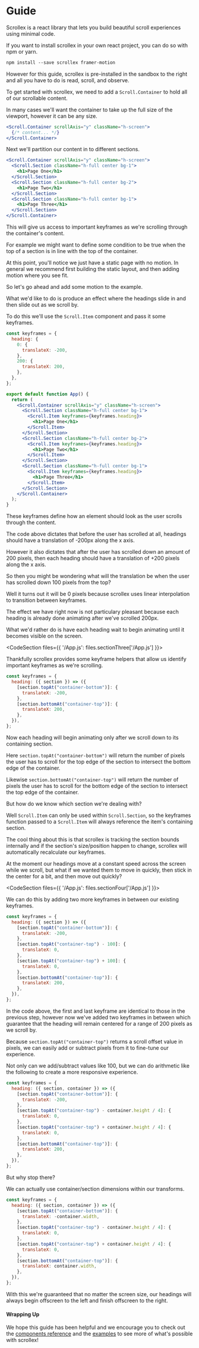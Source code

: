 
<CodeSectionProvider>
<CodeSection files={files.base}>

# Guide

Scrollex is a react library that lets you build beautiful scroll experiences using minimal code.

If you want to install scrollex in your own react project, you can do so with npm or yarn.

```html
npm install --save scrollex framer-motion
```

However for this guide, scrollex is pre-installed in the sandbox to the right and all you have to do is read, scroll, and observe.

</CodeSection>
<CodeSection files={{ '/App.js': files.sectionZero['/App.js'] }}>

To get started with scrollex, we need to add a `Scroll.Container` to hold all of our scrollable content.

In many cases we'll want the container to take up the full size of the viewport, however it can be any size.

```jsx
<Scroll.Container scrollAxis="y" className="h-screen">
  {/* content... */}
</Scroll.Container>
```

</CodeSection>
<CodeSection files={{ '/App.js': files.sectionOne['/App.js'] }}>

Next we'll partition our content in to different sections.

```jsx
<Scroll.Container scrollAxis="y" className="h-screen">
  <Scroll.Section className="h-full center bg-1">
    <h1>Page One</h1>
  </Scroll.Section>
  <Scroll.Section className="h-full center bg-2">
    <h1>Page Two</h1>
  </Scroll.Section>
  <Scroll.Section className="h-full center bg-1">
    <h1>Page Three</h1>
  </Scroll.Section>
</Scroll.Container>
```

This will give us access to important keyframes as we're scrolling through the container's content.

For example we might want to define some condition to be true when the top of a section is in line with the top of the container.

At this point, you'll notice we just have a static page with no motion. In general we recommend first building the static layout, and then adding motion where you see fit.

So let's go ahead and add some motion to the example.

</CodeSection>
<CodeSection files={{ '/App.js': files.sectionTwo['/App.js'] }}>

What we'd like to do is produce an effect where the headings slide in and then slide out as we scroll by.

To do this we'll use the `Scroll.Item` component and pass it some keyframes.

```jsx
const keyframes = {
  heading: {
    0: {
      translateX: -200,
    },
    200: {
      translateX: 200,
    },
  },
};

export default function App() {
  return (
    <Scroll.Container scrollAxis="y" className="h-screen">
      <Scroll.Section className="h-full center bg-1">
        <Scroll.Item keyframes={keyframes.heading}>
          <h1>Page One</h1>
        </Scroll.Item>
      </Scroll.Section>
      <Scroll.Section className="h-full center bg-2">
        <Scroll.Item keyframes={keyframes.heading}>
          <h1>Page Two</h1>
        </Scroll.Item>
      </Scroll.Section>
      <Scroll.Section className="h-full center bg-1">
        <Scroll.Item keyframes={keyframes.heading}>
          <h1>Page Three</h1>
        </Scroll.Item>
      </Scroll.Section>
    </Scroll.Container>
  );
}
```

These keyframes define how an element should look as the user scrolls through the content.

The code above dictates that before the user has scrolled at all, headings should have a translation of -200px along the x axis.

However it also dictates that after the user has scrolled down an amount of 200 pixels, then each heading should have a translation of +200 pixels along the x axis.

So then you might be wondering what will the translation be when the user has scrolled down 100 pixels from the top?

Well it turns out it will be 0 pixels because scrollex uses linear interpolation to transition between keyframes.

The effect we have right now is not particulary pleasant because each heading is already done animating after we've scrolled 200px.

What we'd rather do is have each heading wait to begin animating until it becomes visible on the screen.

</CodeSection>

<CodeSection files={{ '/App.js': files.sectionThree['/App.js'] }}>

Thankfully scrollex provides some keyframe helpers that allow us identify important keyframes as we're scrolling.

```jsx
const keyframes = {
  heading: ({ section }) => ({
    [section.topAt("container-bottom")]: {
      translateX: -200,
    },
    [section.bottomAt("container-top")]: {
      translateX: 200,
    },
  }),
};
```

Now each heading will begin animating only after we scroll down to its containing section.

Here `section.topAt("container-bottom")` will return the number of pixels the user has to scroll for the top edge of the section to intersect the bottom edge of the container.

Likewise `section.bottomAt("container-top")` will return the number of pixels the user has to scroll for the bottom edge of the section to intersect the top edge of the container.

But how do we know which section we're dealing with?

Well `Scroll.Item` can only be used within `Scroll.Section`, so the keyframes function passed to a `Scroll.Item` will always reference the item's containing section.

The cool thing about this is that scrollex is tracking the section bounds internally and if the section's size/position happen to change, scrollex will automatically recalculate our keyframes.

At the moment our headings move at a constant speed across the screen while we scroll, but what if we wanted them to move in quickly, then stick in the center for a bit, and then move out quickly?

</CodeSection>

<CodeSection files={{ '/App.js': files.sectionFour['/App.js'] }}>

We can do this by adding two more keyframes in between our existing keyframes.

```jsx
const keyframes = {
  heading: ({ section }) => ({
    [section.topAt("container-bottom")]: {
      translateX: -200,
    },
    [section.topAt("container-top") - 100]: {
      translateX: 0,
    },
    [section.topAt("container-top") + 100]: {
      translateX: 0,
    },
    [section.bottomAt("container-top")]: {
      translateX: 200,
    },
  }),
};
```

In the code above, the first and last keyframe are identical to those in the previous step, however now we've added two keyframes in between which guarantee that the heading will remain centered for a range of 200 pixels as we scroll by.

Because `section.topAt("container-top")` returns a scroll offset value in pixels, we can easily add or subtract pixels from it to fine-tune our experience.

</CodeSection>
<CodeSection files={{ '/App.js': files.sectionFive['/App.js'] }}>

Not only can we add/subtract values like 100, but we can do arithmetic like the following to create a more responsive experience.

```jsx
const keyframes = {
  heading: ({ section, container }) => ({
    [section.topAt("container-bottom")]: {
      translateX: -200,
    },
    [section.topAt("container-top") - container.height / 4]: {
      translateX: 0,
    },
    [section.topAt("container-top") + container.height / 4]: {
      translateX: 0,
    },
    [section.bottomAt("container-top")]: {
      translateX: 200,
    },
  }),
};
```

</CodeSection>
<CodeSection files={{ '/App.js': files.sectionSix['/App.js'] }}>

But why stop there?

We can actually use container/section dimensions within our transforms.

```jsx
const keyframes = {
  heading: ({ section, container }) => ({
    [section.topAt("container-bottom")]: {
      translateX: -container.width,
    },
    [section.topAt("container-top") - container.height / 4]: {
      translateX: 0,
    },
    [section.topAt("container-top") + container.height / 4]: {
      translateX: 0,
    },
    [section.bottomAt("container-top")]: {
      translateX: container.width,
    },
  }),
};
```

With this we're guaranteed that no matter the screen size, our headings will always begin offscreen to the left and finish offscreen to the right.

#### Wrapping Up

We hope this guide has been helpful and we encourage you to check out the [components reference](/components) and the [examples](/examples) to see more of what's possible with scrollex!

</CodeSection>
</CodeSectionProvider>
